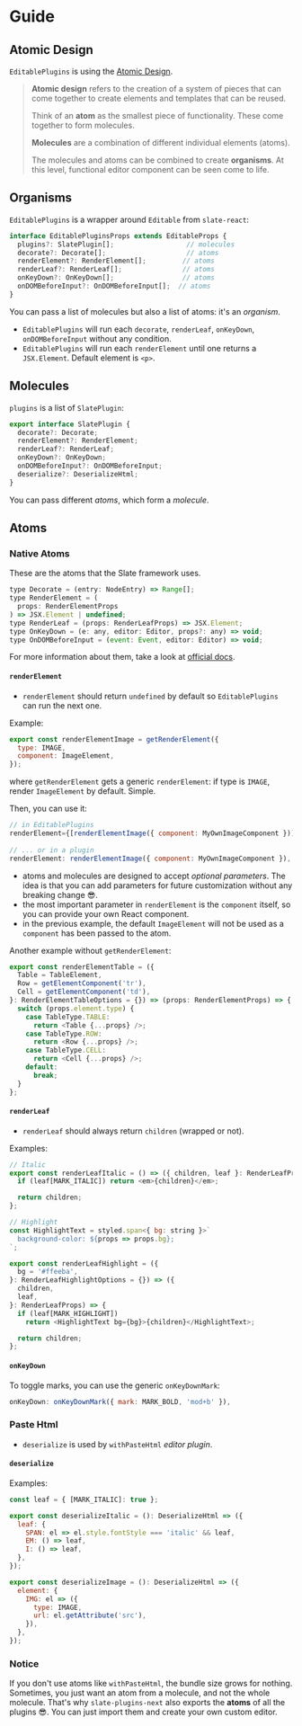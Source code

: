 
<Meta title="Docs/Guide" />

# Guide

## Atomic Design 

`EditablePlugins` is using the [Atomic Design](http://atomicdesign.bradfrost.com/chapter-2/).

> **Atomic design** refers to the creation of a system of pieces that can come together to create elements and templates that can be reused.
>
> Think of an **atom** as the smallest piece of functionality. These come together to form molecules.
>
> **Molecules** are a combination of different individual elements (atoms).
>
> The molecules and atoms can be combined to create **organisms**. At this level, functional editor component can be seen come to life.


## Organisms

`EditablePlugins` is a wrapper around `Editable` from `slate-react`:

```js
interface EditablePluginsProps extends EditableProps {
  plugins?: SlatePlugin[];                  // molecules
  decorate?: Decorate[];                    // atoms
  renderElement?: RenderElement[];         // atoms
  renderLeaf?: RenderLeaf[];               // atoms
  onKeyDown?: OnKeyDown[];                 // atoms
  onDOMBeforeInput?: OnDOMBeforeInput[];  // atoms
}
```

You can pass a list of molecules but also a list of atoms: it's an *organism*.

- `EditablePlugins` will run each `decorate`, `renderLeaf`, `onKeyDown`, `onDOMBeforeInput` without any condition.
- `EditablePlugins` will run each `renderElement` until one returns a `JSX.Element`. Default element is `<p>`.

## Molecules

`plugins` is a list of `SlatePlugin`:

```js
export interface SlatePlugin {
  decorate?: Decorate;
  renderElement?: RenderElement;
  renderLeaf?: RenderLeaf;
  onKeyDown?: OnKeyDown;
  onDOMBeforeInput?: OnDOMBeforeInput;
  deserialize?: DeserializeHtml;
}
```

You can pass different *atoms*, which form a *molecule*.

## Atoms

### Native Atoms

These are the atoms that the Slate framework uses.

```js
type Decorate = (entry: NodeEntry) => Range[];
type RenderElement = (
  props: RenderElementProps
) => JSX.Element | undefined;
type RenderLeaf = (props: RenderLeafProps) => JSX.Element;
type OnKeyDown = (e: any, editor: Editor, props?: any) => void;
type OnDOMBeforeInput = (event: Event, editor: Editor) => void;
```

For more information about them, take a look at [official docs](https://docs.slatejs.org/).

#### `renderElement`

- `renderElement` should return `undefined` by default so `EditablePlugins` can run the next one.

Example:

```js
export const renderElementImage = getRenderElement({
  type: IMAGE,
  component: ImageElement,
});
```

where `getRenderElement` gets a generic `renderElement`: if type is `IMAGE`, render `ImageElement` by default. Simple.

Then, you can use it:

```js
// in EditablePlugins
renderElement={[renderElementImage({ component: MyOwnImageComponent })]}
  
// ... or in a plugin
renderElement: renderElementImage({ component: MyOwnImageComponent }),
```

- atoms and molecules are designed to accept *optional parameters*. 
The idea is that you can add parameters for future customization without any breaking change 😎.
- the most important parameter in `renderElement` is the `component` itself, so you can provide your own React component.
- in the previous example, the default `ImageElement` will not be used as a `component` has been passed to the atom. 

Another example without `getRenderElement`:

```js
export const renderElementTable = ({
  Table = TableElement,
  Row = getElementComponent('tr'),
  Cell = getElementComponent('td'),
}: RenderElementTableOptions = {}) => (props: RenderElementProps) => {
  switch (props.element.type) {
    case TableType.TABLE:
      return <Table {...props} />;
    case TableType.ROW:
      return <Row {...props} />;
    case TableType.CELL:
      return <Cell {...props} />;
    default:
      break;
  }
};
```

#### `renderLeaf`

- `renderLeaf` should always return `children` (wrapped or not).

Examples:

```js
// Italic
export const renderLeafItalic = () => ({ children, leaf }: RenderLeafProps) => {
  if (leaf[MARK_ITALIC]) return <em>{children}</em>;

  return children;
};

// Highlight
const HighlightText = styled.span<{ bg: string }>`
  background-color: ${props => props.bg};
`;

export const renderLeafHighlight = ({
  bg = '#ffeeba',
}: RenderLeafHighlightOptions = {}) => ({
  children,
  leaf,
}: RenderLeafProps) => {
  if (leaf[MARK_HIGHLIGHT])
    return <HighlightText bg={bg}>{children}</HighlightText>;

  return children;
};
```

#### `onKeyDown`

To toggle marks, you can use the generic `onKeyDownMark`:

```js
onKeyDown: onKeyDownMark({ mark: MARK_BOLD, 'mod+b' }),
```

### Paste Html

- `deserialize` is used by `withPasteHtml` *editor plugin*.

#### `deserialize`

Examples:

```js
const leaf = { [MARK_ITALIC]: true };

export const deserializeItalic = (): DeserializeHtml => ({
  leaf: {
    SPAN: el => el.style.fontStyle === 'italic' && leaf,
    EM: () => leaf,
    I: () => leaf,
  },
});

export const deserializeImage = (): DeserializeHtml => ({
  element: {
    IMG: el => ({
      type: IMAGE,
      url: el.getAttribute('src'),
    }),
  },
});
```

### Notice

If you don't use atoms like `withPasteHtml`, the bundle size grows for nothing.
Sometimes, you just want an atom from a molecule, and not the whole molecule. 
That's why `slate-plugins-next` also exports the **atoms** of all the plugins 😎.
You can just import them and create your own custom editor.


